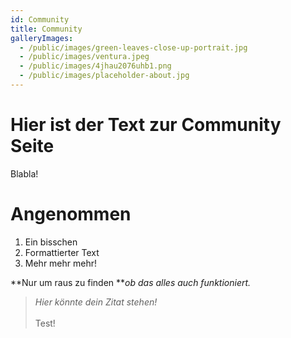 ```yaml
---
id: Community
title: Community
galleryImages:
  - /public/images/green-leaves-close-up-portrait.jpg
  - /public/images/ventura.jpeg
  - /public/images/4jhau2076uhb1.png
  - /public/images/placeholder-about.jpg
---
```


# Hier ist der Text zur Community Seite

Blabla!

<ImageEmbed image="/public/images/600x400.png" alt="test" />

<ImageEmbed image="/public/images/4jhau2076uhb1.png" alt="Das Auge des schreckens" />

# Angenommen

1. Ein bisschen
2. Formattierter Text
3. Mehr mehr mehr!

\*\*Nur um raus zu finden \*\**ob das alles auch funktioniert.*

> *Hier könnte dein Zitat stehen!*\
> \
> Test!